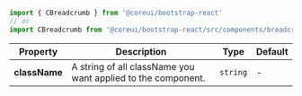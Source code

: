 
```jsx
import { CBreadcrumb } from '@coreui/bootstrap-react'
// or
import CBreadcrumb from '@coreui/bootstrap-react/src/components/breadcrumb/CBreadcrumb'
```

| Property | Description | Type | Default |
| --- | --- | --- | --- |
| **className** | A string of all className you want applied to the component. | `string` | - |
